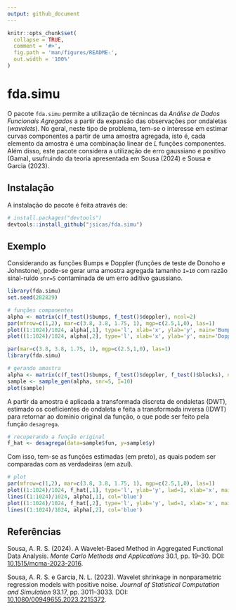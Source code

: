 ```yaml
---
output: github_document
---
```


```r
knitr::opts_chunk$set(
  collapse = TRUE,
  comment = '#>',
  fig.path = 'man/figures/README-',
  out.width = '100%'
)
```


# fda.simu

O pacote `fda.simu` permite a utilização de técnincas da *Análise de Dados Funcionais Agregados* a partir da expansão das observações por ondaletas (*wavelets*). No geral, neste tipo de problema, tem-se o interesse em estimar curvas componentes a partir de uma amostra agregada, isto é, cada elemento da amostra é uma combinação linear de $L$ funções componentes. Além disso, este pacote considera a utilização de erro gaussiano e positivo (Gama), usufruindo da teoria apresentada em Sousa (2024) e Sousa e Garcia (2023).


## Instalação

A instalação do pacote é feita através de:

```r
# install.packages("devtools")
devtools::install_github("jsicas/fda.simu")
```

## Exemplo

Considerando as funções Bumps e Doppler (funções de teste de Donoho e Johnstone), pode-se gerar uma amostra agregada tamanho `I=10` com razão sinal-ruído `snr=5` contaminada de um erro aditivo gaussiano.

```r
library(fda.simu)
set.seed(282829)

# funções componentes
alpha <- matrix(c(f_test()$bumps, f_test()$doppler), ncol=2)
par(mfrow=c(1,2), mar=c(3.8, 3.8, 1.75, 1), mgp=c(2.5,1,0), las=1)
plot((1:1024)/1024, alpha[,1], type='l', xlab='x', ylab='y', main='Bumps')
plot((1:1024)/1024, alpha[,2], type='l', xlab='x', ylab='y', main='Doppler')
```

```r
par(mar=c(3.8, 3.8, 1.75, 1), mgp=c(2.5,1,0), las=1)
library(fda.simu)

# gerando amostra
alpha <- matrix(c(f_test()$bumps, f_test()$doppler, f_test()$blocks), ncol=3)
sample <- sample_gen(alpha, snr=5, I=10)
plot(sample)
```

A partir da amostra é aplicada a transformada discreta de ondaletas (DWT), estimado os coeficientes de ondaleta e feita a transformada inversa (IDWT) para retornar ao domínio original da função, o que pode ser feito pela função `desagrega`.

```r
# recuperando a função original
f_hat <- desagrega(data=sample$fun, y=sample$y)
```

Com isso, tem-se as funções estimadas (em preto), as quais podem ser comparadas com as verdadeiras (em azul).
```r
# plot
par(mfrow=c(1,2), mar=c(3.8, 3.8, 1.75, 1), mgp=c(2.5,1,0), las=1)
plot((1:1024)/1024, f_hat[,1], type='l', ylab='y', lwd=1, xlab='x', main='Bumps')
lines((1:1024)/1024, alpha[,1], col='blue')
plot((1:1024)/1024, f_hat[,2], type='l', ylab='y', lwd=1, xlab='x', main='Doppler')
lines((1:1024)/1024, alpha[,2], col='blue')
```


## Referências

Sousa, A. R. S. (2024). A Wavelet-Based Method in Aggregated Functional Data Analysis. *Monte Carlo Methods and Applications* 30.1, pp. 19–30. DOI:  [10.1515/mcma-2023-2016](https://doi.org/10.1515/mcma-2023-2016).

Sousa, A. R. S. e Garcia, N. L. (2023). Wavelet shrinkage in nonparametric regression models with
positive noise. *Journal of Statistical Computation and Simulation* 93.17, pp. 3011–3033. DOI:
[10.1080/00949655.2023.2215372](https://doi.org/10.1080/00949655.2023.2215372).
